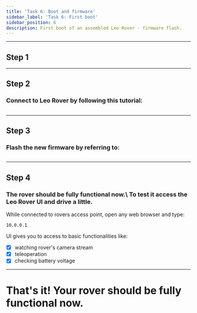 ```yaml
---
title: 'Task 6: Boot and firmware'
sidebar_label: 'Task 6: First boot'
sidebar_position: 6
description: First boot of an assembled Leo Rover - firmware flash.
---
```


---
## Step 1

<ImageZoom
  loading="eager"
  src="/img/robots/leo/manuals/boot-and-firmware/boot-and-firmware-1.webp"
  width="1200"
  height="802"
/>

--- 
## Step 2

<h3>Connect to Leo Rover by following this tutorial:</h3>

## <LinkButton docId="leo-rover/guides/connect-to-rover-ap" />
--- 
## Step 3

<h3>Flash the new firmware by referring to:</h3>

## <LinkButton docId="leo-rover/guides/firmware-update" />
--- 
## Step 4

<h3>
  The rover should be fully functional now.\ To test it access the Leo Rover UI
  and drive a little.
</h3>

While connected to rovers access point, open any web browser and type:

```
10.0.0.1
```

<ImageZoom
  src="/img/robots/leo/getting-started/leo-ui.webp"
  width="1888"
  height="1080"
/>

UI gives you to access to basic functionalities like:

- [x] watching rover's camera stream
- [x] teleoperation
- [x] checking battery voltage

---

<h1> That's it! Your rover should be fully functional now.</h1>
